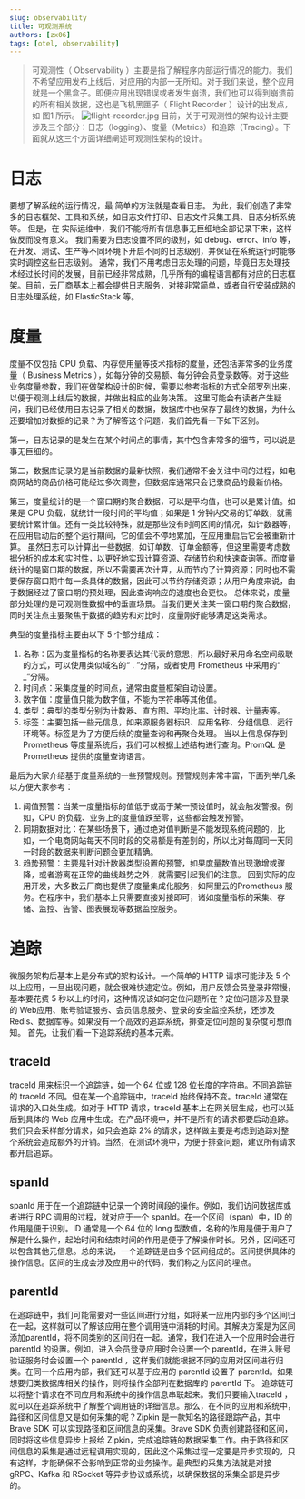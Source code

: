 ```yaml
---
slug: observability
title: 可观测系统
authors: [zx06]
tags: [otel, observability]
---
```

> 可观测性（ Observability ）主要是指了解程序内部运行情况的能力。我们不希望应用发布上线后，对应用的内部一无所知。对于我们来说，整个应用就是一个黑盒子。即便应用出现错误或者发生崩溃，我们也可以得到崩溃前的所有相关数据，这也是飞机黑匣子（ Flight Recorder ）设计的出发点，如 图1 所示。
![flight-recorder.jpg](./flight-recorder.jpg)
目前，关于可观测性的架构设计主要涉及三个部分：日志（logging）、度量（Metrics）和追踪（Tracing）。下面就从这三个方面详细阐述可观测性架构的设计。

# 日志
要想了解系统的运行情况，最 简单的方法就是查看日志。 为此，我们创造了非常多的日志框架、工具和系统，如日志文件打印、日志文件采集工具、日志分析系统等。 但是，在 实际运维中，我们不能将所有信息事无巨细地全部记录下来，这样做反而没有意义。 我们需要为日志设置不同的级别，如 debug、error、info 等，在开发、测试、生产等不同环境下开启不同的日志级别，并保证在系统运行时能够实时调控这些日志级别。
通常，我们不用考虑日志处理的问题，毕竟日志处理技术经过长时间的发展，目前已经非常成熟，几乎所有的编程语言都有对应的日志框架。目前，云厂商基本上都会提供日志服务，对接非常简单，或者自行安装成熟的日志处理系统，如 ElasticStack 等。

# 度量
度量不仅包括 CPU 负载、内存使用量等技术指标的度量，还包括非常多的业务度量（ Business Metrics ），如每分钟的交易额、每分钟会员登录数等。对于这些业务度量参数，我们在做架构设计的时候，需要以参考指标的方式全部罗列出来，以便于观测上线后的数据，并做出相应的业务决策。
这里可能会有读者产生疑问，我们已经使用日志记录了相关的数据，数据库中也保存了最终的数据，为什么还要增加对数据的记录？为了解答这个问题，我们首先看一下如下区别。

第一，日志记录的是发生在某个时间点的事情，其中包含非常多的细节，可以说是事无巨细的。

第二，数据库记录的是当前数据的最新快照，我们通常不会关注中间的过程，如电商网站的商品价格可能经过多次调整，但数据库通常只会记录商品的最新价格。

第三，度量统计的是一个窗口期的聚合数据，可以是平均值，也可以是累计值。如果是 CPU 负载，就统计一段时间的平均值；如果是 1 分钟内交易的订单数，就需要统计累计值。还有一类比较特殊，就是那些没有时间区间的情况，如计数器等，在应用启动后的整个运行期间，它的值会不停地累加，在应用重启后它会被重新计算。
虽然日志可以计算出一些数据，如订单数、订单金额等，但这里需要考虑数据分析的成本和实时性，以更好地实现计算资源、存储节约和快速查询等。而度量统计的是窗口期的数据，所以不需要再次计算，从而节约了计算资源；同时也不需要保存窗口期中每一条具体的数据，因此可以节约存储资源；从用户角度来说，由于数据经过了窗口期的预处理，因此查询响应的速度也会更快。
总体来说，度量部分处理的是可观测性数据中的垂直场景。当我们更关注某一窗口期的聚合数据，同时关注点主要聚焦于数据的趋势和对比时，度量刚好能够满足这类需求。

典型的度量指标主要由以下 5 个部分组成：

1. 名称：因为度量指标的名称要表达其代表的意思，所以最好采用命名空间级联的方式，可以使用类似域名的“ . ”分隔，或者使用 Prometheus 中采用的“ _”分隔。
2. 时间点：采集度量的时间点，通常由度量框架自动设置。
3. 数字值：度量值只能为数字值，不能为字符串等其他值。
4. 类型：典型的类型分别为计数器、直方图、平均比率、计时器、计量表等。
5. 标签：主要包括一些元信息，如来源服务器标识、应用名称、分组信息、运行环境等。标签是为了方便后续的度量查询和再聚合处理。
当以上信息保存到 Prometheus 等度量系统后，我们可以根据上述结构进行查询。PromQL 是 Prometheus 提供的度量查询语言。

最后为大家介绍基于度量系统的一些预警规则。预警规则非常丰富，下面列举几条以方便大家参考：

1. 阈值预警：当某一度量指标的值低于或高于某一预设值时，就会触发警报。例如，CPU 的负载、业务上的度量值跌至零，这些都会触发预警。
2. 同期数据对比：在某些场景下，通过绝对值判断是不能发现系统问题的，比如，一个电商网站每天不同时段的交易额是有差别的，所以比对每周同一天同一时段的数据来判断问题会更加精确。
3. 趋势预警：主要是针对计数器类型设置的预警，如果度量数值出现激增或骤降，或者游离在正常的曲线趋势之外，就需要引起我们的注意。
回到实际的应用开发，大多数云厂商也提供了度量集成化服务，如阿里云的Prometheus 服务。在程序中，我们基本上只需要直接对接即可，诸如度量指标的采集、存储、监控、告警、图表展现等数据监控服务。

# 追踪

微服务架构后基本上是分布式的架构设计。一个简单的 HTTP 请求可能涉及 5 个以上应用，一旦出现问题，就会很难快速定位。例如，用户反馈会员登录非常慢，基本要花费 5 秒以上的时间，这种情况该如何定位问题所在？定位问题涉及登录的 Web应用、账号验证服务、会员信息服务、登录的安全监控系统，还涉及 Redis、数据库等。如果没有一个高效的追踪系统，排查定位问题的复杂度可想而知。
首先，让我们看一下追踪系统的基本元素。

## traceId
traceId 用来标识一个追踪链，如一个 64 位或 128 位长度的字符串。不同追踪链的 traceId 不同。但在某一个追踪链中，traceId 始终保持不变。traceId 通常在请求的入口处生成。如对于 HTTP 请求，traceId 基本上在网关层生成，也可以延后到具体的 Web 应用中生成。在产品环境中，并不是所有的请求都要启动追踪。我们只会采样部分请求，如只会追踪 2% 的请求，这样做主要是考虑到追踪对整个系统会造成额外的开销。当然，在测试环境中，为便于排查问题，建议所有请求都开启追踪。

## spanId
spanId 用于在一个追踪链中记录一个跨时间段的操作。例如，我们访问数据库或者进行 RPC 调用的过程，就对应于一个 spanId。在一个区间（span）中，ID 的作用是便于识别。ID 通常是一个 64 位的 long 型数值，名称的作用是便于用户了解是什么操作，起始时间和结束时间的作用是便于了解操作时长。另外，区间还可以包含其他元信息。总的来说，一个追踪链是由多个区间组成的。区间提供具体的操作信息。区间的生成会涉及应用中的代码，我们称之为区间的埋点。

## parentId
在追踪链中，我们可能需要对一些区间进行分组，如将某一应用内部的多个区间归在一起，这样就可以了解该应用在整个调用链中消耗的时间。其解决方案是为区间添加parentId，将不同类别的区间归在一起。通常，我们在进入一个应用时会进行 parentId 的设置。例如，进入会员登录应用时会设置一个 parentId，在进入账号验证服务时会设置一个 parentId ，这样我们就能根据不同的应用对区间进行归类。在同一个应用内部，我们还可以基于应用的 parentId 设置子 parentId。如果想要归类数据库相关的操作，则将操作全部列在数据库的 parentId 下。
追踪链可以将整个请求在不同应用和系统中的操作信息串联起来。我们只要输入traceId ，就可以在追踪系统中了解整个调用链的详细信息。那么，在不同的应用和系统中，路径和区间信息又是如何采集的呢？Zipkin 是一款知名的路径跟踪产品，其中 Brave SDK 可以实现路径和区间信息的采集。Brave SDK 负责创建路径和区间，同时将这些信息异步上报给 Zipkin，完成追踪链的数据采集工作。由于路径和区间信息的采集是通过远程调用实现的，因此这个采集过程一定要是异步实现的，只有这样，才能确保不会影响到正常的业务操作。最典型的采集方法就是对接 gRPC、Kafka 和 RSocket 等异步协议或系统，以确保数据的采集全部是异步的。